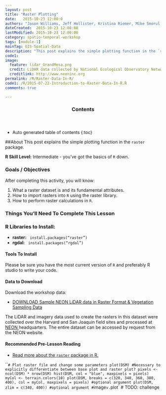 ```yaml
---
layout: post
title: "Raster Plotting"
date:   2015-10-23 12:00:0
authors: "Jason Williams, Jeff Hollister, Kristina Riemer, Mike Smorul, Zack Brym"
dateCreated:  2015-10-23 12:00:00
lastModified: 2015-10-23 12:00:00
category: spatio-temporal-workshop
tags: [module-1]
mainTag: GIS-Spatial-Data
description: "This post explains the simple plotting function in the `raster` package."
code1: 
image:
  feature: lidar_GrandMesa.png
  credit: LiDAR data collected by National Ecological Observatory Network (NEON)
  creditlink: http://www.neoninc.org
permalink: /R/Raster-Data-In-R/
code1: /R/2015-07-22-Introduction-to-Raster-Data-In-R.R
comments: true

---
```


<section id="table-of-contents" class="toc">
  <header>
    <h3>Contents</h3>
  </header>
<div id="drawer" markdown="1">
*  Auto generated table of contents
{:toc}
</div>
</section><!-- /#table-of-contents -->

##About
This post explains the simple plotting function in the `raster` package.

**R Skill Level:** Intermediate - you've got the basics of `R` down.

<div id="objectives">

<h3>Goals / Objectives</h3>
After completing this activity, you will know:
<ol>
<li>What a raster dataset is and its fundamental attributes.</li>
<li>How to import rasters into `R` using the raster library.</li>
<li>How to perform raster calculations in `R`.</li>
</ol>

<h3>Things You'll Need To Complete This Lesson</h3>

<h3>R Libraries to Install:</h3>
<ul>
<li><strong>raster:</strong> <code> install.packages("raster")</code></li>
<li><strong>rgdal:</strong> <code> install.packages("rgdal")</code></li>

</ul>
<h4>Tools To Install</h4>

Please be sure you have the most current version of `R` and preferably
R studio to write your code.


<h4>Data to Download</h4>

Download the workshop data:
<ul>
<li><a href="http://figshare.com/articles/NEON_AOP_Hyperspectral_Teaching_Dataset_SJER_and_Harvard_forest/1580086" class="btn btn-success"> DOWNLOAD Sample NEON LiDAR data in Raster Format & Vegetation Sampling Data</a></li>
</ul>

<p>The LiDAR and imagery data used to create the rasters in this dataset were 
collected over the Harvard and San Joaquin field sites 
and processed at <a href="http://www.neoninc.org" target="_blank" >NEON </a> 
headquarters. The entire dataset can be accessed by request from the NEON website.</p>  

<h4>Recommended Pre-Lesson Reading</h4>
<ul>
<li>
<a href="http://cran.r-project.org/web/packages/raster/raster.pdf" target="_blank">
Read more about the `raster` package in R.</a>
</li>
</ul>
</div>

```
# Plot raster file and change some parameters
plot(DSM) #Necessary to explicitly differentiate between base plot and raster plot?
pixels <- ncol(DSM) * nrow(DSM)
hist(DSM, col = "blue", maxpixels = pixels)
myCol <- terrain.colors(10)
plot(DSM, breaks = c(320, 340, 360, 380, 400), col = myCol, maxpixels = pixels) #optional argument
plot(DSM, zlim = c(340, 400)) #optional argument
#`image` v. `plot`
# TODO: challenge